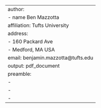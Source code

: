 ---
author: 
  - name Ben Mazzotta
    affiliation: Tufts University
    address: 
    - 160 Packard Ave
    - Medford, MA USA
  email: benjamin.mazzotta@tufts.edu
output: pdf_document
preamble:
  - \usepackage{times}
  - \usepackage{euler}
  - \usepackage{longtables}
---